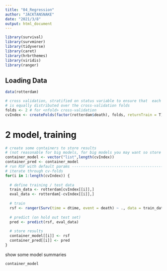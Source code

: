 ```yaml
---
title: "04_Regression"
author: "JACKTANSNAKE"
date: "2021/3/8"
output: html_document
---
```


```r
library(survival)
library(survminer)
library(tidyverse)
library(caret)
library(hrbrthemes)
library(viridis)
library(ranger)
```

## Loading Data
```r
data(rotterdam)
```

```r
# cross validation, stratified on status variable to ensure that  each group (here censored, dead)
# is equally distributed over the cross-validation folds
folds <- 2 # for <nfold> cross-validation
cvIndex <- createFolds(factor(rotterdam$death), folds, returnTrain = T)
```

# 2 model, training
```r
# create some containers to store results
# (not reasonable for big models, for big models you may want so store intermediate results on disk)
container_model <- vector("list",length(cvIndex))
container_pred <- container_model
# run RSF with default params --------------------------------------------------
# iterate through cv-folds
for(i in 1:length(cvIndex)) {
  
  # define training / test data
  train_data <- rotterdam[cvIndex[[i]],]
  eval_data <- rotterdam[-cvIndex[[i]],]
  
  # train
  rsf <- ranger(Surv(time = dtime, event = death) ~ ., data = train_data)
  
  # predict (on hold out test set)
  pred <- predict(rsf, eval_data)
  
  # store results
  container_model[[i]] <- rsf
  container_pred[[i]] <- pred
}
```

show some model summaries
```r
container_model
```